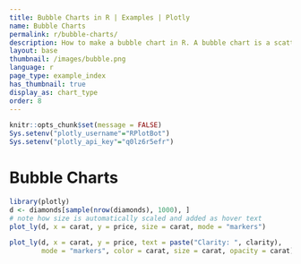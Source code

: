 ```yaml
---
title: Bubble Charts in R | Examples | Plotly
name: Bubble Charts
permalink: r/bubble-charts/
description: How to make a bubble chart in R. A bubble chart is a scatter plot whose markers have variable color and size.
layout: base
thumbnail: /images/bubble.png
language: r
page_type: example_index
has_thumbnail: true
display_as: chart_type
order: 8
---
```


```r
knitr::opts_chunk$set(message = FALSE)
Sys.setenv("plotly_username"="RPlotBot")
Sys.setenv("plotly_api_key"="q0lz6r5efr")
```
# Bubble Charts

```r

library(plotly)
d <- diamonds[sample(nrow(diamonds), 1000), ]
# note how size is automatically scaled and added as hover text
plot_ly(d, x = carat, y = price, size = carat, mode = "markers")

plot_ly(d, x = carat, y = price, text = paste("Clarity: ", clarity),
        mode = "markers", color = carat, size = carat, opacity = carat)

```
